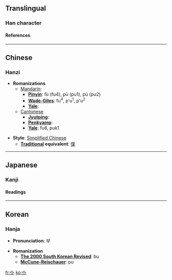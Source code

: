 {{see|僕}}

==Translingual==
===Han character===
{{Han char|rad=人|as=02|sn=4|so=|four=2320<sub>0</sub>|canj=人卜 (OY)|cmean=fall forward;  lie prostrate, prone;  servant}}
====References====
{{Han ref|kx=0091.140|dkj=00354|dj=0193.060|hdz=10108.030|uh=4EC6|ud=20166|bh=A4B2|bd=42162}}


----
==Chinese==
===Hanzi===


* '''Romanizations'''
** [[Mandarin]]:
*** '''[[Pinyin]]''': fù (fu4), pū (pu1), pú (pu2)
*** '''[[Wade-Giles]]''': fu<sup>4</sup>, p'u<sup>1</sup>, p'u<sup>2</sup>
*** '''[[Yale]]''': 
**[[Cantonese]]
***'''[[Jyutping]]''':
***'''[[Penkyamp]]''': 
***'''[[Yale]]''': fu6, puk1

* '''Style''': [[Simplified Chinese]] 
** '''[[Traditional Chinese|Traditional]] equivalent''': [[僕]]


----
==Japanese==
===Kanji===


{{ja-kanji|grade=|rs=人02|simple=}}
====Readings====
{{ja-readings|on=[[ふ]] (fu), [[ほく]] (hoku)|kun=[[たおれる]] (taoreru)}}


----
==Korean==
===Hanja===

* '''Pronunciation''': 부

* '''Romanization'''
** '''[[The 2000 South Korean Revised Romanization|The 2000 South Korean Revised]]''': bu
** '''[[McCune-Reischauer]]''': pu


[[fr:仆]]
[[ko:仆]]